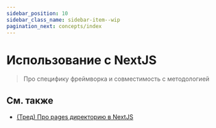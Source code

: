 ```yaml
---
sidebar_position: 10
sidebar_class_name: sidebar-item--wip
pagination_next: concepts/index
---
```



# Использование с NextJS

<WIP ticket="225" />

> Про специфику фреймворка и совместимость с методологией

## См. также

- [(Тред) Про pages директорию в NextJS](https://t.me/feature_sliced/3623)
